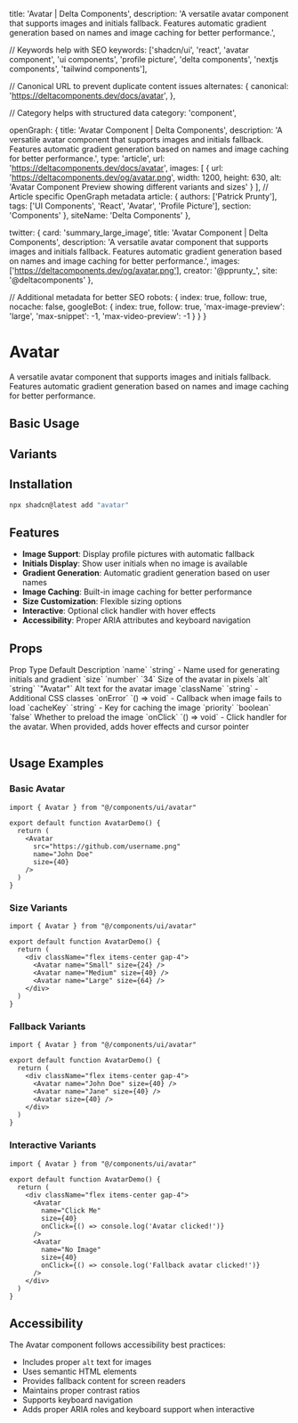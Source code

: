   title: 'Avatar | Delta Components',
  description: 'A versatile avatar component that supports images and initials fallback. Features automatic gradient generation based on names and image caching for better performance.',

  // Keywords help with SEO
  keywords: ['shadcn/ui', 'react', 'avatar component', 'ui components', 'profile picture', 'delta components', 'nextjs components', 'tailwind components'],

  // Canonical URL to prevent duplicate content issues
  alternates: {
    canonical: 'https://deltacomponents.dev/docs/avatar',
  },

  // Category helps with structured data
  category: 'component',

  openGraph: {
    title: 'Avatar Component | Delta Components',
    description: 'A versatile avatar component that supports images and initials fallback. Features automatic gradient generation based on names and image caching for better performance.',
    type: 'article',
    url: 'https://deltacomponents.dev/docs/avatar',
    images: [
      {
        url: 'https://deltacomponents.dev/og/avatar.png',
        width: 1200,
        height: 630,
        alt: 'Avatar Component Preview showing different variants and sizes'
      }
    ],
    // Article specific OpenGraph metadata
    article: {
      authors: ['Patrick Prunty'],
      tags: ['UI Components', 'React', 'Avatar', 'Profile Picture'],
      section: 'Components'
    },
    siteName: 'Delta Components'
  },

  twitter: {
    card: 'summary_large_image',
    title: 'Avatar Component | Delta Components',
    description: 'A versatile avatar component that supports images and initials fallback. Features automatic gradient generation based on names and image caching for better performance.',
    images: ['https://deltacomponents.dev/og/avatar.png'],
    creator: '@pprunty_',
    site: '@deltacomponents'
  },

  // Additional metadata for better SEO
  robots: {
    index: true,
    follow: true,
    nocache: false,
    googleBot: {
      index: true,
      follow: true,
      'max-image-preview': 'large',
      'max-snippet': -1,
      'max-video-preview': -1
    }
  }
}

# Avatar

A versatile avatar component that supports images and initials fallback. Features automatic gradient generation based on names and image caching for better performance.

## Basic Usage

<ComponentTabs name="avatar-basic" />

## Variants

<ComponentTabs name="avatar-fallback" />

## Installation

```bash
npx shadcn@latest add "avatar"
```

## Features

- **Image Support**: Display profile pictures with automatic fallback
- **Initials Display**: Show user initials when no image is available
- **Gradient Generation**: Automatic gradient generation based on user names
- **Image Caching**: Built-in image caching for better performance
- **Size Customization**: Flexible sizing options
- **Interactive**: Optional click handler with hover effects
- **Accessibility**: Proper ARIA attributes and keyboard navigation

## Props

<Table>
  <TableHeader>
    <TableRow>
      <TableHead>Prop</TableHead>
      <TableHead>Type</TableHead>
      <TableHead>Default</TableHead>
      <TableHead>Description</TableHead>
    </TableRow>
  </TableHeader>
  <TableBody>
    <TableRow>
      <TableCell>`name`</TableCell>
      <TableCell>`string`</TableCell>
      <TableCell>-</TableCell>
      <TableCell>Name used for generating initials and gradient</TableCell>
    </TableRow>
    <TableRow>
      <TableCell>`size`</TableCell>
      <TableCell>`number`</TableCell>
      <TableCell>`34`</TableCell>
      <TableCell>Size of the avatar in pixels</TableCell>
    </TableRow>
    <TableRow>
      <TableCell>`alt`</TableCell>
      <TableCell>`string`</TableCell>
      <TableCell>`"Avatar"`</TableCell>
      <TableCell>Alt text for the avatar image</TableCell>
    </TableRow>
    <TableRow>
      <TableCell>`className`</TableCell>
      <TableCell>`string`</TableCell>
      <TableCell>-</TableCell>
      <TableCell>Additional CSS classes</TableCell>
    </TableRow>
    <TableRow>
      <TableCell>`onError`</TableCell>
      <TableCell>`() => void`</TableCell>
      <TableCell>-</TableCell>
      <TableCell>Callback when image fails to load</TableCell>
    </TableRow>
    <TableRow>
      <TableCell>`cacheKey`</TableCell>
      <TableCell>`string`</TableCell>
      <TableCell>-</TableCell>
      <TableCell>Key for caching the image</TableCell>
    </TableRow>
    <TableRow>
      <TableCell>`priority`</TableCell>
      <TableCell>`boolean`</TableCell>
      <TableCell>`false`</TableCell>
      <TableCell>Whether to preload the image</TableCell>
    </TableRow>
    <TableRow>
      <TableCell>`onClick`</TableCell>
      <TableCell>`() => void`</TableCell>
      <TableCell>-</TableCell>
      <TableCell>Click handler for the avatar. When provided, adds hover effects and cursor pointer</TableCell>
    </TableRow>
  </TableBody>
</Table>

## Usage Examples

### Basic Avatar

```tsx
import { Avatar } from "@/components/ui/avatar"

export default function AvatarDemo() {
  return (
    <Avatar 
      src="https://github.com/username.png"
      name="John Doe"
      size={40}
    />
  )
}
```

### Size Variants

```tsx
import { Avatar } from "@/components/ui/avatar"

export default function AvatarDemo() {
  return (
    <div className="flex items-center gap-4">
      <Avatar name="Small" size={24} />
      <Avatar name="Medium" size={40} />
      <Avatar name="Large" size={64} />
    </div>
  )
}
```

### Fallback Variants

```tsx
import { Avatar } from "@/components/ui/avatar"

export default function AvatarDemo() {
  return (
    <div className="flex items-center gap-4">
      <Avatar name="John Doe" size={40} />
      <Avatar name="Jane" size={40} />
      <Avatar size={40} />
    </div>
  )
}
```

### Interactive Variants

```tsx
import { Avatar } from "@/components/ui/avatar"

export default function AvatarDemo() {
  return (
    <div className="flex items-center gap-4">
      <Avatar 
        name="Click Me"
        size={40}
        onClick={() => console.log('Avatar clicked!')}
      />
      <Avatar 
        name="No Image"
        size={40}
        onClick={() => console.log('Fallback avatar clicked!')}
      />
    </div>
  )
}
```

## Accessibility

The Avatar component follows accessibility best practices:

- Includes proper `alt` text for images
- Uses semantic HTML elements
- Provides fallback content for screen readers
- Maintains proper contrast ratios
- Supports keyboard navigation
- Adds proper ARIA roles and keyboard support when interactive
